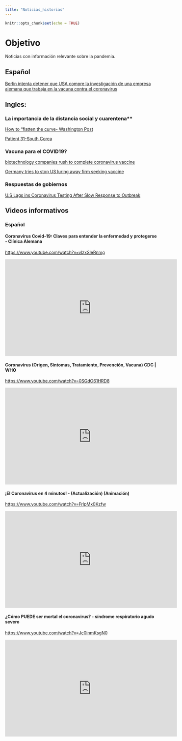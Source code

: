 ```yaml
---
title: "Noticias_historias"
---
```


```r
knitr::opts_chunk$set(echo = TRUE)
```

# Objetivo

Noticias con información relevante sobre la pandemia. 

## Español 

[Berlin intenta detener que USA compre la investigación de una empresa alemana que trabaja en la vacuna contra el coronavirus](https://elpais.com/sociedad/2020-03-15/berlin-trata-de-impedir-que-ee-uu-compre-la-investigacion-de-una-empresa-alemana-que-trabaja-en-la-vacuna-contra-el-virus.html?ssm=TW_CC)


## Ingles:

### La importancia de la distancia social y cuarentena**

[How to "flatten the curve- Washington Post](https://www.washingtonpost.com/graphics/2020/world/corona-simulator/)

[Patient 31-South Corea](https://graphics.reuters.com/CHINA-HEALTH-SOUTHKOREA-CLUSTERS/0100B5G33SB/index.html)



### Vacuna para el COVID19?

[biotechnology companies rush to complete coronavirus vaccine](https://www.wbur.org/commonhealth/2020/02/21/were-racing-time-biotechnology-companies-rush-to-complete-coronavirus-vaccine)


[Germany tries to stop US luring away firm seeking vaccine](https://www.cnbc.com/2020/03/15/coronavirus-germany-tries-to-stop-us-luring-away-firm-seeking-vaccine.html?fbclid=IwAR0Z7cEGB4TG6jAHHO3IHGnIe6M4QpLwMyIq1x6kGF87FIMJRt8EO81Cfkw)

### Respuestas de gobiernos 

[U.S Lags ins Coronavirus Testing After Slow Response to Outbreak](https://www.nytimes.com/interactive/2020/03/17/us/coronavirus-testing-data.html?action=click&module=Top%20Stories&pgtype=Homepage)


## Videos informativos 

### Español

#### Coronavirus Covid-19: Claves para entender la enfermedad y protegerse - Clínica Alemana

<https://www.youtube.com/watch?v=vlzxSleRnmg>

<iframe width="560" height="315" src="https://www.youtube.com/embed/vlzxSleRnmg" frameborder="0" allow="accelerometer; autoplay; encrypted-media; gyroscope; picture-in-picture" allowfullscreen></iframe>

#### Coronavirus (Origen, Síntomas, Tratamiento, Prevención, Vacuna) CDC | WHO

<https://www.youtube.com/watch?v=0SGdO61HRD8>

<iframe width="560" height="315" src="https://www.youtube.com/embed/0SGdO61HRD8" frameborder="0" allow="accelerometer; autoplay; encrypted-media; gyroscope; picture-in-picture" allowfullscreen></iframe>

#### ¡El Coronavirus en 4 minutos! - (Actualización) (Animación)

<https://www.youtube.com/watch?v=FrlpMx0Kzfw>

<iframe width="560" height="315" src="https://www.youtube.com/embed/FrlpMx0Kzfw" frameborder="0" allow="accelerometer; autoplay; encrypted-media; gyroscope; picture-in-picture" allowfullscreen></iframe>

#### ¿Cómo PUEDE ser mortal el coronavirus? - síndrome respiratorio agudo severo

<https://www.youtube.com/watch?v=Jc0inmKsgN0>

<iframe width="560" height="315" src="https://www.youtube.com/embed/Jc0inmKsgN0" frameborder="0" allow="accelerometer; autoplay; encrypted-media; gyroscope; picture-in-picture" allowfullscreen></iframe>

